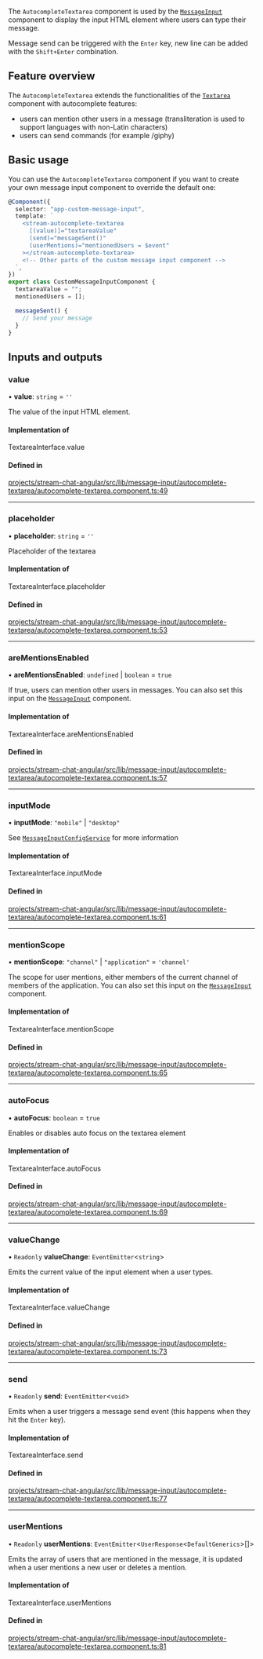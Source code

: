 The `AutocompleteTextarea` component is used by the [`MessageInput`](./MessageInputComponent.mdx) component to display the input HTML element where users can type their message.

Message send can be triggered with the `Enter` key, new line can be added with the `Shift+Enter` combination.

## Feature overview

The `AutocompleteTextarea` extends the functionalities of the [`Textarea`](./TextareaComponent.mdx) component with autocomplete features:

- users can mention other users in a message (transliteration is used to support languages with non-Latin characters)
- users can send commands (for example /giphy)

## Basic usage

You can use the `AutocompleteTextarea` component if you want to create your own message input component to override the default one:

```typescript
@Component({
  selector: "app-custom-message-input",
  template: `
    <stream-autocomplete-textarea
      [(value)]="textareaValue"
      (send)="messageSent()"
      (userMentions)="mentionedUsers = $event"
    ></stream-autocomplete-textarea>
    <!-- Other parts of the custom message input component -->
  `,
})
export class CustomMessageInputComponent {
  textareaValue = "";
  mentionedUsers = [];

  messageSent() {
    // Send your message
  }
}
```

[//]: # "Start of generated content"

## Inputs and outputs

### value

• **value**: `string` = `''`

The value of the input HTML element.

#### Implementation of

TextareaInterface.value

#### Defined in

[projects/stream-chat-angular/src/lib/message-input/autocomplete-textarea/autocomplete-textarea.component.ts:49](https://github.com/GetStream/stream-chat-angular/blob/150739c52b02ee3abdefefc5763069d28442052d/projects/stream-chat-angular/src/lib/message-input/autocomplete-textarea/autocomplete-textarea.component.ts#L49)

---

### placeholder

• **placeholder**: `string` = `''`

Placeholder of the textarea

#### Implementation of

TextareaInterface.placeholder

#### Defined in

[projects/stream-chat-angular/src/lib/message-input/autocomplete-textarea/autocomplete-textarea.component.ts:53](https://github.com/GetStream/stream-chat-angular/blob/150739c52b02ee3abdefefc5763069d28442052d/projects/stream-chat-angular/src/lib/message-input/autocomplete-textarea/autocomplete-textarea.component.ts#L53)

---

### areMentionsEnabled

• **areMentionsEnabled**: `undefined` \| `boolean` = `true`

If true, users can mention other users in messages. You can also set this input on the [`MessageInput`](./MessageInputComponent.mdx/#inputs-and-outputs) component.

#### Implementation of

TextareaInterface.areMentionsEnabled

#### Defined in

[projects/stream-chat-angular/src/lib/message-input/autocomplete-textarea/autocomplete-textarea.component.ts:57](https://github.com/GetStream/stream-chat-angular/blob/150739c52b02ee3abdefefc5763069d28442052d/projects/stream-chat-angular/src/lib/message-input/autocomplete-textarea/autocomplete-textarea.component.ts#L57)

---

### inputMode

• **inputMode**: `"mobile"` \| `"desktop"`

See [`MessageInputConfigService`](../services/MessageInputConfigService.mdx) for more information

#### Implementation of

TextareaInterface.inputMode

#### Defined in

[projects/stream-chat-angular/src/lib/message-input/autocomplete-textarea/autocomplete-textarea.component.ts:61](https://github.com/GetStream/stream-chat-angular/blob/150739c52b02ee3abdefefc5763069d28442052d/projects/stream-chat-angular/src/lib/message-input/autocomplete-textarea/autocomplete-textarea.component.ts#L61)

---

### mentionScope

• **mentionScope**: `"channel"` \| `"application"` = `'channel'`

The scope for user mentions, either members of the current channel of members of the application. You can also set this input on the [`MessageInput`](./MessageInputComponent.mdx/#inputs-and-outputs) component.

#### Implementation of

TextareaInterface.mentionScope

#### Defined in

[projects/stream-chat-angular/src/lib/message-input/autocomplete-textarea/autocomplete-textarea.component.ts:65](https://github.com/GetStream/stream-chat-angular/blob/150739c52b02ee3abdefefc5763069d28442052d/projects/stream-chat-angular/src/lib/message-input/autocomplete-textarea/autocomplete-textarea.component.ts#L65)

---

### autoFocus

• **autoFocus**: `boolean` = `true`

Enables or disables auto focus on the textarea element

#### Implementation of

TextareaInterface.autoFocus

#### Defined in

[projects/stream-chat-angular/src/lib/message-input/autocomplete-textarea/autocomplete-textarea.component.ts:69](https://github.com/GetStream/stream-chat-angular/blob/150739c52b02ee3abdefefc5763069d28442052d/projects/stream-chat-angular/src/lib/message-input/autocomplete-textarea/autocomplete-textarea.component.ts#L69)

---

### valueChange

• `Readonly` **valueChange**: `EventEmitter`\<`string`\>

Emits the current value of the input element when a user types.

#### Implementation of

TextareaInterface.valueChange

#### Defined in

[projects/stream-chat-angular/src/lib/message-input/autocomplete-textarea/autocomplete-textarea.component.ts:73](https://github.com/GetStream/stream-chat-angular/blob/150739c52b02ee3abdefefc5763069d28442052d/projects/stream-chat-angular/src/lib/message-input/autocomplete-textarea/autocomplete-textarea.component.ts#L73)

---

### send

• `Readonly` **send**: `EventEmitter`\<`void`\>

Emits when a user triggers a message send event (this happens when they hit the `Enter` key).

#### Implementation of

TextareaInterface.send

#### Defined in

[projects/stream-chat-angular/src/lib/message-input/autocomplete-textarea/autocomplete-textarea.component.ts:77](https://github.com/GetStream/stream-chat-angular/blob/150739c52b02ee3abdefefc5763069d28442052d/projects/stream-chat-angular/src/lib/message-input/autocomplete-textarea/autocomplete-textarea.component.ts#L77)

---

### userMentions

• `Readonly` **userMentions**: `EventEmitter`\<`UserResponse`\<`DefaultGenerics`\>[]\>

Emits the array of users that are mentioned in the message, it is updated when a user mentions a new user or deletes a mention.

#### Implementation of

TextareaInterface.userMentions

#### Defined in

[projects/stream-chat-angular/src/lib/message-input/autocomplete-textarea/autocomplete-textarea.component.ts:81](https://github.com/GetStream/stream-chat-angular/blob/150739c52b02ee3abdefefc5763069d28442052d/projects/stream-chat-angular/src/lib/message-input/autocomplete-textarea/autocomplete-textarea.component.ts#L81)

[//]: # "End of generated content"
